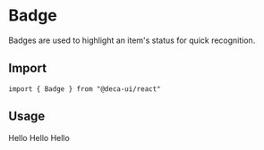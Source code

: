 
# Badge
Badges are used to highlight an item's status for quick recognition.

## Import
```
import { Badge } from "@deca-ui/react"
```

## Usage
<ComponentWrapper>
  <Badge>Hello</Badge>
  <Badge>Hello</Badge>
  <Badge>Hello</Badge>
</ComponentWrapper>


